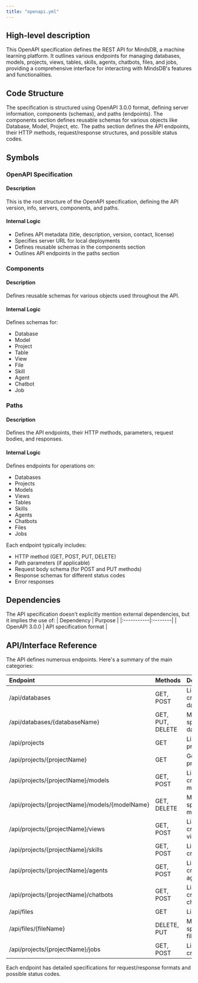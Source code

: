 ```yaml
---
title: "openapi.yml"
---
```


## High-level description
This OpenAPI specification defines the REST API for MindsDB, a machine learning platform. It outlines various endpoints for managing databases, models, projects, views, tables, skills, agents, chatbots, files, and jobs, providing a comprehensive interface for interacting with MindsDB's features and functionalities.

## Code Structure
The specification is structured using OpenAPI 3.0.0 format, defining server information, components (schemas), and paths (endpoints). The components section defines reusable schemas for various objects like Database, Model, Project, etc. The paths section defines the API endpoints, their HTTP methods, request/response structures, and possible status codes.

## Symbols

### OpenAPI Specification
#### Description
This is the root structure of the OpenAPI specification, defining the API version, info, servers, components, and paths.

#### Internal Logic
- Defines API metadata (title, description, version, contact, license)
- Specifies server URL for local deployments
- Defines reusable schemas in the components section
- Outlines API endpoints in the paths section

### Components
#### Description
Defines reusable schemas for various objects used throughout the API.

#### Internal Logic
Defines schemas for:
- Database
- Model
- Project
- Table
- View
- File
- Skill
- Agent
- Chatbot
- Job

### Paths
#### Description
Defines the API endpoints, their HTTP methods, parameters, request bodies, and responses.

#### Internal Logic
Defines endpoints for operations on:
- Databases
- Projects
- Models
- Views
- Tables
- Skills
- Agents
- Chatbots
- Files
- Jobs

Each endpoint typically includes:
- HTTP method (GET, POST, PUT, DELETE)
- Path parameters (if applicable)
- Request body schema (for POST and PUT methods)
- Response schemas for different status codes
- Error responses

## Dependencies
The API specification doesn't explicitly mention external dependencies, but it implies the use of:
| Dependency | Purpose |
|:-----------|:--------|
| OpenAPI 3.0.0 | API specification format |

## API/Interface Reference
The API defines numerous endpoints. Here's a summary of the main categories:

| Endpoint | Methods | Description |
|:---------|:--------|:------------|
| /api/databases | GET, POST | List and create databases |
| /api/databases/{databaseName} | GET, PUT, DELETE | Manage specific databases |
| /api/projects | GET | List projects |
| /api/projects/{projectName} | GET | Get specific project |
| /api/projects/{projectName}/models | GET, POST | List and create models |
| /api/projects/{projectName}/models/{modelName} | GET, DELETE | Manage specific models |
| /api/projects/{projectName}/views | GET, POST | List and create views |
| /api/projects/{projectName}/skills | GET, POST | List and create skills |
| /api/projects/{projectName}/agents | GET, POST | List and create agents |
| /api/projects/{projectName}/chatbots | GET, POST | List and create chatbots |
| /api/files | GET | List files |
| /api/files/{fileName} | DELETE, PUT | Manage specific files |
| /api/projects/{projectName}/jobs | GET, POST | List and create jobs |

Each endpoint has detailed specifications for request/response formats and possible status codes.